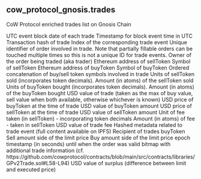 ## cow_protocol_gnosis.trades 
CoW Protocol enriched trades list on Gnosis Chain


<ParamField path="block_date">
UTC event block date of each trade
</ParamField>
<ParamField path="block_time">
Timestamp for block event time in UTC
</ParamField>
<ParamField path="tx_hash">
Transaction hash of trade
</ParamField>
<ParamField path="evt_index">
Index of the corresponding trade event
</ParamField>
<ParamField path="order_uid">
Unique identifier of order involved in trade. Note that partially fillable orders can be touched multiple times so this is not a unique ID for trade events.
</ParamField>
<ParamField path="trader">
Owner of the order being traded (aka trader)
</ParamField>
<ParamField path="sell_token_address">
Ethereum address of sellToken
</ParamField>
<ParamField path="sell_token">
Symbol of sellToken
</ParamField>
<ParamField path="buy_token_address">
Ethereum address of buyToken
</ParamField>
<ParamField path="buy_token">
Symbol of buyToken
</ParamField>
<ParamField path="token_pair">
Ordered concatenation of buy/sell token symbols involved in trade
</ParamField>
<ParamField path="units_sold">
Units of sellToken sold (incorporates token decimals).
</ParamField>
<ParamField path="atoms_sold">
Amount (in atoms) of the sellToken sold
</ParamField>
<ParamField path="units_bought">
Units of buyToken bought (incorporates token decimals).
</ParamField>
<ParamField path="atoms_bought">
Amount (in atoms) of the buyToken bought
</ParamField>
<ParamField path="usd_value">
USD value of trade (taken as the max of buy value, sell value when both available, otherwise whichever is known)
</ParamField>
<ParamField path="buy_price">
USD price of buyToken at the time of trade
</ParamField>
<ParamField path="buy_value_usd">
USD value of buyToken amount
</ParamField>
<ParamField path="sell_price">
USD price of sellToken at the time of trade
</ParamField>
<ParamField path="sell_value_usd">
USD value of sellToken amount
</ParamField>
<ParamField path="fee">
Unit of fee taken (in sellToken) - incorporating token decimals
</ParamField>
<ParamField path="fee_atoms">
Amount (in atoms) of fee - taken in sellToken
</ParamField>
<ParamField path="fee_usd">
USD value of trade fee
</ParamField>
<ParamField path="app_data">
Hashed metadata related to trade event (full content available on IPFS)
</ParamField>
<ParamField path="receiver">
Recipient of trades buyToken
</ParamField>
<ParamField path="limit_sell_amount">
Sell amount side of the limit price
</ParamField>
<ParamField path="limit_buy_amount">
Buy amount side of the limit price
</ParamField>
<ParamField path="valid_to">
epoch timestamp (in seconds) until when the order was valid
</ParamField>
<ParamField path="flags">
bitmap with additional trade information (cf. https://github.com/cowprotocol/contracts/blob/main/src/contracts/libraries/GPv2Trade.sol#L58-L94)
</ParamField>
<ParamField path="surplus_usd">
USD value of surplus (difference between limit and executed price)
</ParamField>
